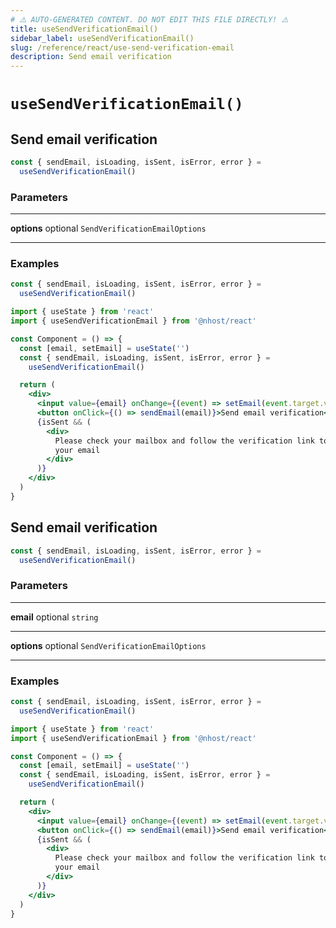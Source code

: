 ```yaml
---
# ⚠️ AUTO-GENERATED CONTENT. DO NOT EDIT THIS FILE DIRECTLY! ⚠️
title: useSendVerificationEmail()
sidebar_label: useSendVerificationEmail()
slug: /reference/react/use-send-verification-email
description: Send email verification
---
```


# `useSendVerificationEmail()`

## Send email verification

```js
const { sendEmail, isLoading, isSent, isError, error } =
  useSendVerificationEmail()
```

### Parameters

---

**<span className="parameter-name">options</span>** <span className="optional-status">optional</span> `SendVerificationEmailOptions`

---

### Examples

```js
const { sendEmail, isLoading, isSent, isError, error } =
  useSendVerificationEmail()
```

```jsx
import { useState } from 'react'
import { useSendVerificationEmail } from '@nhost/react'

const Component = () => {
  const [email, setEmail] = useState('')
  const { sendEmail, isLoading, isSent, isError, error } =
    useSendVerificationEmail()

  return (
    <div>
      <input value={email} onChange={(event) => setEmail(event.target.value)} />
      <button onClick={() => sendEmail(email)}>Send email verification</button>
      {isSent && (
        <div>
          Please check your mailbox and follow the verification link to confirm
          your email
        </div>
      )}
    </div>
  )
}
```

## Send email verification

```js
const { sendEmail, isLoading, isSent, isError, error } =
  useSendVerificationEmail()
```

### Parameters

---

**<span className="parameter-name">email</span>** <span className="optional-status">optional</span> `string`

---

**<span className="parameter-name">options</span>** <span className="optional-status">optional</span> `SendVerificationEmailOptions`

---

### Examples

```js
const { sendEmail, isLoading, isSent, isError, error } =
  useSendVerificationEmail()
```

```jsx
import { useState } from 'react'
import { useSendVerificationEmail } from '@nhost/react'

const Component = () => {
  const [email, setEmail] = useState('')
  const { sendEmail, isLoading, isSent, isError, error } =
    useSendVerificationEmail()

  return (
    <div>
      <input value={email} onChange={(event) => setEmail(event.target.value)} />
      <button onClick={() => sendEmail(email)}>Send email verification</button>
      {isSent && (
        <div>
          Please check your mailbox and follow the verification link to confirm
          your email
        </div>
      )}
    </div>
  )
}
```
